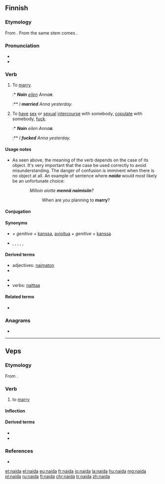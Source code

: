 ==Finnish==
{{Finnish index|n|a}}

===Etymology===
From {{inh|fi|fiu-fin-pro|*naidak}}. From the same stem comes {{m|fi|nainen}}.

===Pronunciation===
* {{fi-IPA|*}}
* {{hyphenation|nai|da|lang=fi}}

===Verb===
{{fi-verb}}

# {{label|fi|transitive|+ genitive-accusative}} To [[marry]].
#:* '''''Nain''' [[eilen]] Anna'''n'''.''
#:** ''I '''married''' Anna yesterday.''
# {{label|fi|transitive|vulgar|+ partitive}} To [[have]] [[sex]] or [[sexual]] [[intercourse]] with somebody, [[copulate]] with somebody, [[fuck]].
#:* '''''Nain''' eilen Anna'''a'''.''
#:** ''I '''fucked''' Anna yesterday.''

====Usage notes====
* As seen above, the meaning of the verb depends on the case of its object. It's very important that the case be used correctly to avoid misunderstanding. The danger of confusion is imminent when there is no object at all. An example of sentence where '''''naida''''' would most likely be an unfortunate choice:
:: ''Milloin aiotte '''mennä naimisiin'''?''
::: When are you planning to '''marry'''?

====Conjugation====
{{fi-conj-voida|nai|a}}

====Synonyms====
* {{sense|to marry}} {{l|fi|mennä naimisiin}} ''+ genitive +'' [[kanssa]], [[avioitua]] ''+ genitive +'' [[kanssa]]
* {{sense|to copulate; vulgar}} {{l|fi|panna}}, {{l|fi|nussia}}, {{l|fi|hässiä}}, {{l|fi|kuksia}}, {{l|fi|bylsiä}}, {{l|fi|laittaa}}

====Derived terms====
{{der-top}}
* adjectives: [[naimaton]]
* {{l|fi|mennä naimisiin}}
{{der-mid}}
* {{l|fi|vastanainut}}
* verbs: [[naittaa]]
{{der-bottom}}

====Related terms====
* {{l|fi|nainen}}

===Anagrams===
* {{l|fi|aidan}}

----

==Veps==

===Etymology===
From {{inh|vep|fiu-fin-pro|*naidak}}.

===Verb===
{{vep-verb}}

# to [[marry]] {{gloss|a woman}}

====Inflection====
{{vep-conj-stems|nai|da|b}}

====Derived terms====
* {{l|vep|naimatoi}}
* {{l|vep|naitta}}

===References===
* {{R:vep:UVVV|жениться}}

[[et:naida]]
[[el:naida]]
[[eu:naida]]
[[fr:naida]]
[[io:naida]]
[[la:naida]]
[[hu:naida]]
[[mg:naida]]
[[pl:naida]]
[[ru:naida]]
[[fi:naida]]
[[chr:naida]]
[[tr:naida]]
[[zh:naida]]